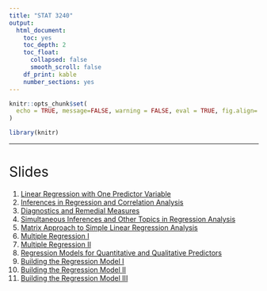 ```yaml
---
title: "STAT 3240"
output:
  html_document: 
    toc: yes
    toc_depth: 2
    toc_float:
      collapsed: false
      smooth_scroll: false
    df_print: kable
    number_sections: yes
---
```


<style>
h1{font-weight: 400;}
</style>

```r
knitr::opts_chunk$set(
  echo = TRUE, message=FALSE, warning = FALSE, eval = TRUE, fig.align='center'
)

library(knitr)
```

***




# Slides

1. [Linear Regression with One Predictor Variable](src/chapter1.html){target="_blank"}
2. [Inferences in Regression and Correlation Analysis](src/chapter2.html){target="_blank"}
3. [Diagnostics and Remedial Measures](src/chapter3.html){target="_blank"}
4. [Simultaneous Inferences and Other Topics in Regression Analysis](src/chapter4.html){target="_blank"}
5. [Matrix Approach to Simple Linear Regression Analysis](src/chapter5.html){target="_blank"}
6. [Multiple Regression I](src/chapter6.html){target="_blank"}
7. [Multiple Regression II](src/chapter7.html){target="_blank"}
8. [Regression Models for Quantitative and Qualitative Predictors](src/chapter8.html){target="_blank"}
9. [Building the Regression Model I](src/chapter9.html){target="_blank"}
10. [Building the Regression Model II](src/chapter10.html){target="_blank"}
11. [Building the Regression Model III](src/chapter11.html){target="_blank"}
